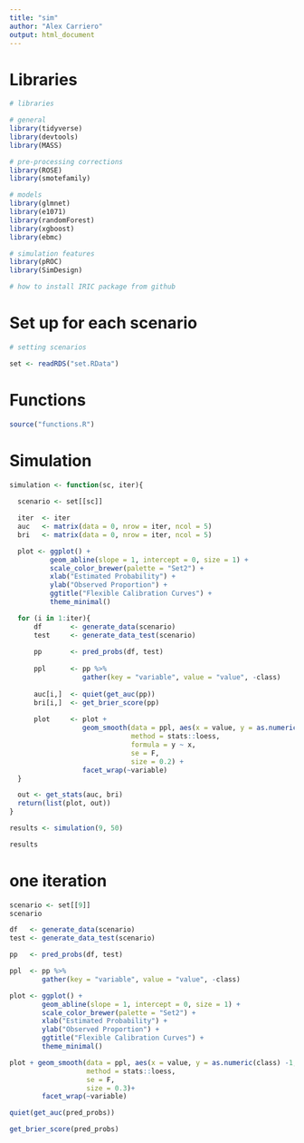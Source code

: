 ```yaml
---
title: "sim"
author: "Alex Carriero"
output: html_document
---
```


# Libraries
```r
# libraries 

# general
library(tidyverse)
library(devtools)
library(MASS)

# pre-processing corrections
library(ROSE)
library(smotefamily)

# models 
library(glmnet)
library(e1071)
library(randomForest)
library(xgboost)
library(ebmc)

# simulation features 
library(pROC)
library(SimDesign)
```

```r
# how to install IRIC package from github
```

# Set up for each scenario 
```r
# setting scenarios 

set <- readRDS("set.RData")
```

# Functions
```r
source("functions.R")
```

# Simulation 
```r
simulation <- function(sc, iter){
  
  scenario <- set[[sc]]

  iter  <- iter
  auc   <- matrix(data = 0, nrow = iter, ncol = 5)
  bri   <- matrix(data = 0, nrow = iter, ncol = 5)

  plot <- ggplot() + 
          geom_abline(slope = 1, intercept = 0, size = 1) +
          scale_color_brewer(palette = "Set2") +
          xlab("Estimated Probability") +
          ylab("Observed Proportion") +
          ggtitle("Flexible Calibration Curves") + 
          theme_minimal() 

  for (i in 1:iter){    
      df       <- generate_data(scenario)
      test     <- generate_data_test(scenario)
    
      pp       <- pred_probs(df, test)
    
      ppl      <- pp %>%
                  gather(key = "variable", value = "value", -class)
    
      auc[i,]  <- quiet(get_auc(pp))
      bri[i,]  <- get_brier_score(pp)
    
      plot     <- plot + 
                  geom_smooth(data = ppl, aes(x = value, y = as.numeric(class) -1, color = variable), 
                              method = stats::loess, 
                              formula = y ~ x,
                              se = F, 
                              size = 0.2) +
                  facet_wrap(~variable)
  }

  out <- get_stats(auc, bri)
  return(list(plot, out))
}
```


```r
results <- simulation(9, 50)

results
```
# one iteration
```r
scenario <- set[[9]]
scenario
```

```r
df   <- generate_data(scenario)
test <- generate_data_test(scenario)

pp   <- pred_probs(df, test)

ppl  <- pp %>%
        gather(key = "variable", value = "value", -class)
```

```r
plot <- ggplot() + 
        geom_abline(slope = 1, intercept = 0, size = 1) +
        scale_color_brewer(palette = "Set2") +
        xlab("Estimated Probability") +
        ylab("Observed Proportion") +
        ggtitle("Flexible Calibration Curves") + 
        theme_minimal() 

plot + geom_smooth(data = ppl, aes(x = value, y = as.numeric(class) -1, color = variable), 
                   method = stats::loess, 
                   se = F, 
                   size = 0.3)+
        facet_wrap(~variable)
```

```r
quiet(get_auc(pred_probs))
```

```r
get_brier_score(pred_probs)
```


